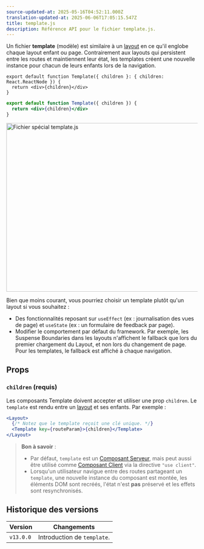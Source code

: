 ```yaml
---
source-updated-at: 2025-05-16T04:52:11.000Z
translation-updated-at: 2025-06-06T17:05:15.547Z
title: template.js
description: Référence API pour le fichier template.js.
---
```


Un fichier **template** (modèle) est similaire à un [layout](/docs/app/building-your-application/routing/pages-and-layouts#layouts) en ce qu'il englobe chaque layout enfant ou page. Contrairement aux layouts qui persistent entre les routes et maintiennent leur état, les templates créent une nouvelle instance pour chacun de leurs enfants lors de la navigation.

```tsx filename="app/template.tsx" switcher
export default function Template({ children }: { children: React.ReactNode }) {
  return <div>{children}</div>
}
```

```jsx filename="app/template.jsx" switcher
export default function Template({ children }) {
  return <div>{children}</div>
}
```

<Image
  alt="Fichier spécial template.js"
  srcLight="/docs/light/template-special-file.png"
  srcDark="/docs/dark/template-special-file.png"
  width="1600"
  height="444"
/>

Bien que moins courant, vous pourriez choisir un template plutôt qu'un layout si vous souhaitez :

- Des fonctionnalités reposant sur `useEffect` (ex : journalisation des vues de page) et `useState` (ex : un formulaire de feedback par page).
- Modifier le comportement par défaut du framework. Par exemple, les Suspense Boundaries dans les layouts n'affichent le fallback que lors du premier chargement du Layout, et non lors du changement de page. Pour les templates, le fallback est affiché à chaque navigation.

## Props

### `children` (requis)

Les composants Template doivent accepter et utiliser une prop `children`. Le `template` est rendu entre un [layout](/docs/app/api-reference/file-conventions/layout) et ses enfants. Par exemple :

```jsx filename="Output"
<Layout>
  {/* Notez que le template reçoit une clé unique. */}
  <Template key={routeParam}>{children}</Template>
</Layout>
```

> **Bon à savoir** :
>
> - Par défaut, `template` est un [Composant Serveur](/docs/app/building-your-application/rendering/server-components), mais peut aussi être utilisé comme [Composant Client](/docs/app/building-your-application/rendering/client-components) via la directive `"use client"`.
> - Lorsqu'un utilisateur navigue entre des routes partageant un `template`, une nouvelle instance du composant est montée, les éléments DOM sont recréés, l'état n'est **pas** préservé et les effets sont resynchronisés.

## Historique des versions

| Version   | Changements                |
| --------- | ------------------------- |
| `v13.0.0` | Introduction de `template`. |